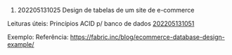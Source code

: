 # 202205131025  Design de tabelas de um site de e-commerce





Leituras úteis: Princípios ACID p/ banco de dados [[202205131051]]

Exemplo: {{file:./img/202205131005-img00}}
Referência: https://fabric.inc/blog/ecommerce-database-design-example/
